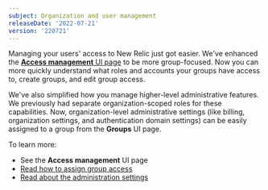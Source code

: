 ```yaml
---
subject: Organization and user management
releaseDate: '2022-07-21'
version: '220721'
---
```


Managing your users' access to New Relic just got easier. We've enhanced the [**Access management** UI page](/docs/accounts/accounts-billing/new-relic-one-user-management/user-management-ui-and-tasks#where) to be more group-focused. Now you can more quickly understand what roles and accounts your groups have access to, create groups, and edit group access. 

We've also simplified how you manage higher-level administrative features. We previously had separate organization-scoped roles for these capabilities. Now, organization-level administrative settings (like billing, organization settings, and authentication domain settings) can be easily assigned to a group from the **Groups** UI page.

To learn more: 

* See the **Access management** UI page
* [Read how to assign group access](/docs/accounts/accounts-billing/new-relic-one-user-management/account-user-mgmt-tutorial#group-access)
* [Read about the administration settings](/docs/accounts/accounts-billing/new-relic-one-user-management/user-management-concepts#admin-settings)

